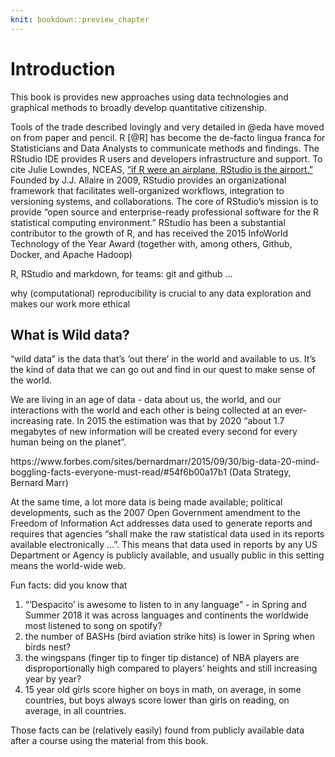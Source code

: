 ```yaml
---
knit: bookdown::preview_chapter
---
```


# Introduction {#intro}

This book is provides new approaches using data technologies and graphical methods to broadly develop quantitative citizenship. 

Tools of the trade  described lovingly and very detailed in @eda have moved on from paper and pencil. R [@R] has become the de-facto lingua franca for Statisticians and Data Analysts to communicate methods and findings. The RStudio IDE provides R users and developers infrastructure and support. To cite Julie Lowndes, NCEAS, ["if R were an airplane, RStudio is the airport." ](http://jules32.github.io/2016-07-12-Oxford/R_RStudio/)
Founded by J.J. Allaire in 2009, RStudio provides an organizational framework that facilitates well-organized workflows, integration to versioning systems, and collaborations.
The core of RStudio's mission is to provide "open source and enterprise-ready professional software for the R statistical computing environment."
RStudio has been a substantial contributor to the growth of R, and has  received the 
2015 InfoWorld Technology of the Year Award  (together with, among others, Github, Docker, and Apache Hadoop)


 R, RStudio and markdown, for teams: git and github ... 

why (computational) reproducibility is crucial to any data exploration and makes our work more ethical

## What is Wild data?

"wild data" is the data that's 'out there' in the world and available to us. It's the kind of data that we can go out and find in our quest to make sense of the world.

We are living in an age of data - data about us, the world, and our interactions with the world and each other is being collected at an ever-increasing rate. In 2015 the estimation was that by 2020 "about 1.7 megabytes of new information will be created every second for every human being on the planet". 

https://www.forbes.com/sites/bernardmarr/2015/09/30/big-data-20-mind-boggling-facts-everyone-must-read/#54f6b00a17b1 (Data Strategy, Bernard Marr)

At the same time, a lot more data is being made available; political developments, such as the 2007 Open Government amendment to the Freedom of Information Act addresses data  used to generate reports and requires that agencies "shall make the raw statistical data used in its reports available electronically ...". 
This means that data used in reports by any US Department or Agency is publicly available, and usually public in this setting means the world-wide web.  

Fun facts: did you know that

(1) "'Despacito' is awesome to listen to in any language" - in Spring and Summer 2018 it was across languages and continents the worldwide  most listened to song on spotify? 
(2) the number of BASHs (bird aviation strike hits) is lower in Spring when birds nest? 
(3) the wingspans (finger tip to finger tip distance) of NBA players are disproportionally high compared to players' heights and still increasing year by year? 
(4) 15 year old girls score higher on boys in math, on average, in some countries, but boys always score lower than girls on reading, on average, in all countries. 

Those facts can be (relatively easily) found from publicly available data after a course using the material from this book. 